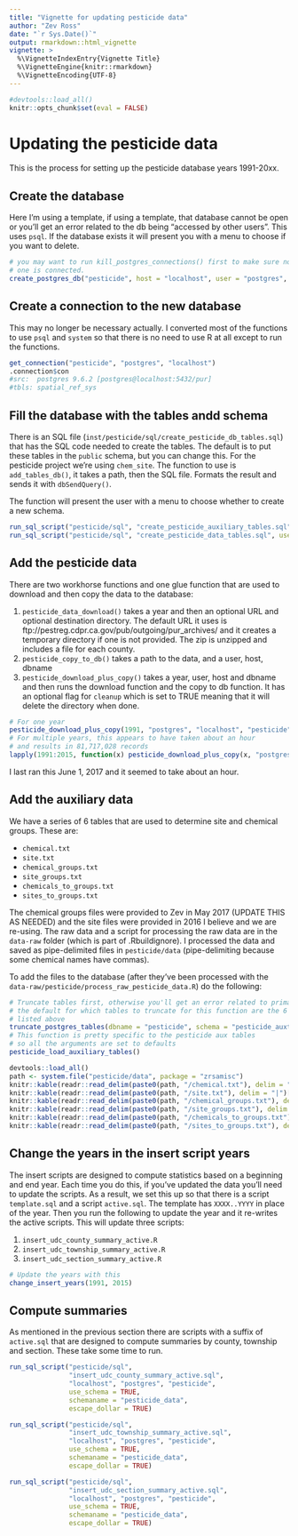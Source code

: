 ```yaml
---
title: "Vignette for updating pesticide data"
author: "Zev Ross"
date: "`r Sys.Date()`"
output: rmarkdown::html_vignette
vignette: >
  %\VignetteIndexEntry{Vignette Title}
  %\VignetteEngine{knitr::rmarkdown}
  %\VignetteEncoding{UTF-8}
---
```



```r
#devtools::load_all()
knitr::opts_chunk$set(eval = FALSE)
```


# Updating the pesticide data

This is the process for setting up the pesticide database years 1991-20xx.


## Create the database

Here I'm using a template, if using a template, that database cannot be open or you'll get an error related to the db being "accessed by other users". This uses `psql`. If the database exists it will present you with a menu to choose if you want to delete.

```r
# you may want to run kill_postgres_connections() first to make sure no
# one is connected.
create_postgres_db("pesticide", host = "localhost", user = "postgres", template = "zevross")
```


## Create a connection to the new database

This may no longer be necessary actually. I converted most of the functions to use `psql` and `system` so that there is no need to use R at all except to run the functions.

```r
get_connection("pesticide", "postgres", "localhost")
.connection$con
#src:  postgres 9.6.2 [postgres@localhost:5432/pur]
#tbls: spatial_ref_sys
```


## Fill the database with the tables andd schema

There is an SQL file (`inst/pesticide/sql/create_pesticide_db_tables.sql`) that has the SQL code needed to create the tables. The default is to put these tables in the `public` schema, but you can change this. For the pesticide project we're using `chem_site`. The function to use is `add_tables_db()`, it takes a path, then the SQL file. Formats the result and sends it with `dbSendQuery()`.

The function will present the user with a menu to choose whether to create a new schema.

```r
run_sql_script("pesticide/sql", "create_pesticide_auxiliary_tables.sql", host = "localhost", user = "postgres", dbname = "pesticide", use_schema = TRUE, schemaname = "pesticide_auxtables")
run_sql_script("pesticide/sql", "create_pesticide_data_tables.sql", use_schema = TRUE, schemaname = "pesticide_data")
```


## Add the pesticide data

There are two workhorse functions and one glue function that are used to download and then copy the data to the database:

1. `pesticide_data_download()` takes a year and then an optional URL and optional destination directory. The default URL it uses is ftp://pestreg.cdpr.ca.gov/pub/outgoing/pur_archives/ and it creates a temporary directory if one is not provided. The zip is unzipped and includes a file for each county.
2. `pesticide_copy_to_db()` takes a path to the data, and a user, host, dbname
3. `pesticide_download_plus_copy()` takes a year, user, host and dbname and then runs the download function and the copy to db function. It has an optional flag for `cleanup` which is set to TRUE meaning that it will delete the directory when done.

```r
# For one year
pesticide_download_plus_copy(1991, "postgres", "localhost", "pesticide")
# For multiple years, this appears to have taken about an hour
# and results in 81,717,028 records
lapply(1991:2015, function(x) pesticide_download_plus_copy(x, "postgres", "localhost", "pesticide"))
```

I last ran this June 1, 2017 and it seemed to take about an hour. 


## Add the auxiliary data

We have a series of 6 tables that are used to determine site and chemical groups. These are:

* `chemical.txt`
* `site.txt`
* `chemical_groups.txt`
* `site_groups.txt`
* `chemicals_to_groups.txt`
* `sites_to_groups.txt`

The chemical groups files were provided to Zev in May 2017 (UPDATE THIS AS NEEDED) and the site files were provided in 2016 I believe and we are re-using. The raw data and a script for processing the raw data are in the `data-raw` folder (which is part of .Rbuildignore). I processed the data and saved as pipe-delimited files in `pesticide/data` (pipe-delimiting because some chemical names have commas).

To add the files to the database (after they've been processed with the `data-raw/pesticide/process_raw_pesticide_data.R`) do the following:

```r
# Truncate tables first, otherwise you'll get an error related to primary keys
# the default for which tables to truncate for this function are the 6 tables
# listed above
truncate_postgres_tables(dbname = "pesticide", schema = "pesticide_auxtables")
# This function is pretty specific to the pesticide aux tables
# so all the arguments are set to defaults
pesticide_load_auxiliary_tables()
```




```r
devtools::load_all()
path <- system.file("pesticide/data", package = "zrsamisc")
knitr::kable(readr::read_delim(paste0(path, "/chemical.txt"), delim = "|")[1:5,], caption = "chemical.txt")
knitr::kable(readr::read_delim(paste0(path, "/site.txt"), delim = "|")[1:5,], caption = "site.txt")
knitr::kable(readr::read_delim(paste0(path, "/chemical_groups.txt"), delim = "|"), caption = "chemical_groups.txt")
knitr::kable(readr::read_delim(paste0(path, "/site_groups.txt"), delim = "|"), caption = "site_groups.txt")
knitr::kable(readr::read_delim(paste0(path, "/chemicals_to_groups.txt"), delim = "|")[1:5,], caption = "chemicals_to_groups.txt")
knitr::kable(readr::read_delim(paste0(path, "/sites_to_groups.txt"), delim = "|")[1:5,], caption = "sites_to_groups.txt")
```


## Change the years in the insert script years

The insert scripts are designed to compute statistics based on a beginning and end year. Each time you do this, if you've updated the data you'll need to update the scripts. As a result, we set this up so that there is a script `template.sql` and a script `active.sql`. The template has `XXXX..YYYY` in place of the year. Then you run the following to update the year and it re-writes the active scripts. This will update three scripts:

1. `insert_udc_county_summary_active.R`
1. `insert_udc_township_summary_active.R`
1. `insert_udc_section_summary_active.R`


```r
# Update the years with this
change_insert_years(1991, 2015)
```


## Compute summaries

As mentioned in the previous section there are scripts with a suffix of `active.sql` that are designed to compute summaries by county, township and section. These take some time to run.

```r
run_sql_script("pesticide/sql", 
               "insert_udc_county_summary_active.sql", 
               "localhost", "postgres", "pesticide",
               use_schema = TRUE, 
               schemaname = "pesticide_data", 
               escape_dollar = TRUE)

run_sql_script("pesticide/sql", 
               "insert_udc_township_summary_active.sql", 
               "localhost", "postgres", "pesticide",
               use_schema = TRUE, 
               schemaname = "pesticide_data", 
               escape_dollar = TRUE)

run_sql_script("pesticide/sql", 
               "insert_udc_section_summary_active.sql", 
               "localhost", "postgres", "pesticide",
               use_schema = TRUE, 
               schemaname = "pesticide_data", 
               escape_dollar = TRUE)
```


